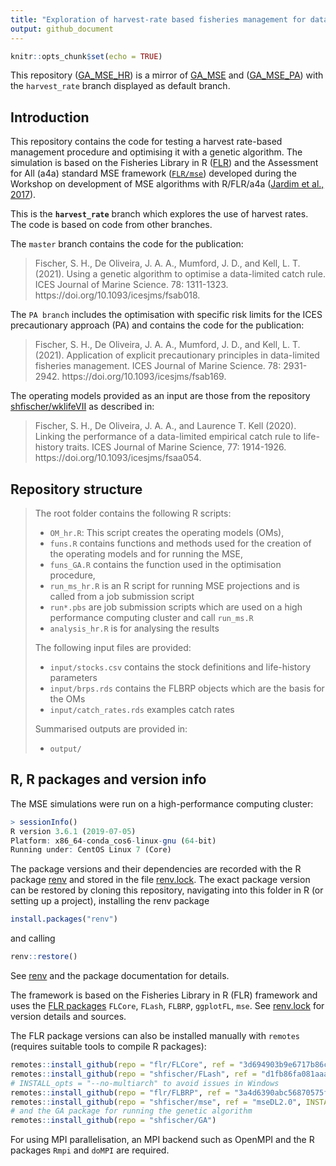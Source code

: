 ```yaml
---
title: "Exploration of harvest-rate based fisheries management for data-limited stocks"
output: github_document
---
```


```r
knitr::opts_chunk$set(echo = TRUE)
```

This repository ([GA_MSE_HR](https://github.com/shfischer/GA_MSE_HR)) is a mirror of [GA_MSE](https://github.com/shfischer/GA_MSE) and ([GA_MSE_PA](https://github.com/shfischer/GA_MSE_PA)) with the `harvest_rate` branch displayed as default branch.

## Introduction

This repository contains the code for testing a harvest rate-based management procedure and optimising it with a genetic algorithm. The simulation is based on the Fisheries Library in R ([FLR](http://www.flr-project.org/)) and the Assessment for All (a4a) standard MSE framework ([`FLR/mse`](github.com/FLR/mse)) developed during the Workshop on development of MSE algorithms with R/FLR/a4a ([Jardim et al., 2017](https://ec.europa.eu/jrc/en/publication/assessment-all-initiativea4a-workshop-development-mse-algorithms-rflra4a)).

This is the **`harvest_rate`** branch which explores the use of harvest rates. The code is based on code from other branches.

The `master` branch contains the code for the publication: 

> Fischer, S. H., De Oliveira, J. A. A., Mumford, J. D., and Kell, L. T. (2021). Using a genetic algorithm to optimise a data-limited catch rule. ICES Journal of Marine Science. 78: 1311-1323. https://doi.org/10.1093/icesjms/fsab018.

The `PA branch` includes the optimisation with specific risk limits for the ICES precautionary approach (PA) and contains the code for the publication:

> Fischer, S. H., De Oliveira, J. A. A., Mumford, J. D., and Kell, L. T. (2021). Application of explicit precautionary principles in data-limited fisheries management. ICES Journal of Marine Science. 78: 2931-2942. https://doi.org/10.1093/icesjms/fsab169.

The operating models provided as an input are those from the repository [shfischer/wklifeVII](https://github.com/shfischer/wklifeVII) as described in:

> Fischer, S. H., De Oliveira, J. A. A., and Laurence T. Kell (2020). Linking the performance of a data-limited empirical catch rule to life-history traits. ICES Journal of Marine Science, 77: 1914-1926. https://doi.org/10.1093/icesjms/fsaa054.


## Repository structure

> The root folder contains the following R scripts:
> 
> * `OM_hr.R`: This script creates the operating models (OMs),
> * `funs.R` contains functions and methods used for the creation of the operating models and for running the MSE,
> * `funs_GA.R` contains the function used in the optimisation procedure,
> * `run_ms_hr.R` is an R script for running MSE projections and is called from a job submission script
> * `run*.pbs` are job submission scripts which are used on a high performance computing cluster and call `run_ms.R`
> * `analysis_hr.R` is for analysing the results
> 
> The following input files are provided:
> 
> * `input/stocks.csv` contains the stock definitions and life-history parameters
> * `input/brps.rds` contains the FLBRP objects which are the basis for the OMs
> * `input/catch_rates.rds` examples catch rates
> 
> Summarised outputs are provided in:
> 
> * `output/`




## R, R packages and version info

The MSE simulations were run on a high-performance computing cluster:
```r
> sessionInfo()
R version 3.6.1 (2019-07-05)
Platform: x86_64-conda_cos6-linux-gnu (64-bit)
Running under: CentOS Linux 7 (Core)
```

The package versions and their dependencies are recorded with the R package [renv](https://rstudio.github.io/renv/) and stored in the file [renv.lock](https://github.com/shfischer/GA_MSE_HR/blob/harvest_rate/renv.lock). The exact package version can be restored by cloning this repository, navigating into this folder in R (or setting up a project), installing the renv package

```r
install.packages("renv")
```

and calling

```r
renv::restore()
```

See [renv](https://rstudio.github.io/renv/) and the package documentation for details.

The framework is based on the Fisheries Library in R (FLR) framework and uses the [FLR packages](https://flr-project.org/) `FLCore`, `FLash`, `FLBRP`, `ggplotFL`, `mse`. See [renv.lock](https://github.com/shfischer/GA_MSE_HR/blob/harvest_rate/renv.lock) for version details and sources.

The FLR package versions can also be installed manually with `remotes` (requires suitable tools to compile R packages):
```r
remotes::install_github(repo = "flr/FLCore", ref = "3d694903b9e6717b86c3e8486fc14ebf92908786")
remotes::install_github(repo = "shfischer/FLash", ref = "d1fb86fa081aaa5b6980d74b07d9adb44ad19a7f", INSTALL_opts = "--no-multiarch") # silenced version of FLash
# INSTALL_opts = "--no-multiarch" to avoid issues in Windows
remotes::install_github(repo = "flr/FLBRP", ref = "3a4d6390abc56870575fbaba3637091036468217", INSTALL_opts = "--no-multiarch")
remotes::install_github(repo = "shfischer/mse", ref = "mseDL2.0", INSTALL_opts = "--no-multiarch")
# and the GA package for running the genetic algorithm
remotes::install_github(repo = "shfischer/GA")
```

For using MPI parallelisation, an MPI backend such as OpenMPI and the R packages `Rmpi` and `doMPI` are required.

